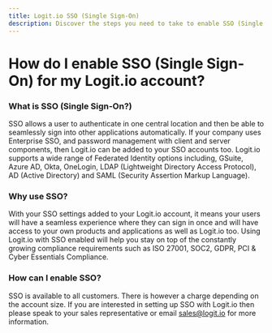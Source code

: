 ```yaml
---
title: Logit.io SSO (Single Sign-On)
description: Discover the steps you need to take to enable SSO (Single Sign-On) for your Logit.io account in this help article.
---
```


# How do I enable SSO (Single Sign-On) for my Logit.io account?

### What is SSO (Single Sign-On?)

SSO allows a user to authenticate in one central location and then be able to seamlessly sign into other applications automatically. If your company uses Enterprise SSO, and password management with client and server components, then Logit.io can be added to your SSO accounts too. Logit.io supports a wide range of Federated Identity options including, GSuite, Azure AD, Okta, OneLogin, LDAP (Lightweight Directory Access Protocol), AD (Active Directory) and SAML (Security Assertion Markup Language).

### Why use SSO?

With your SSO settings added to your Logit.io account, it means your users will have a seamless experience where they can sign in once and will have access to your own products and applications as well as Logit.io too. Using Logit.io with SSO enabled will help you stay on top of the constantly growing compliance requirements such as ISO 27001, SOC2, GDPR, PCI & Cyber Essentials Compliance.

### How can I enable SSO?

SSO is available to all customers. There is however a charge depending on the account size. If you are interested in setting up SSO with Logit.io then please speak to your sales representative or email [sales@logit.io](mailto:sales@logit.io) for more information.